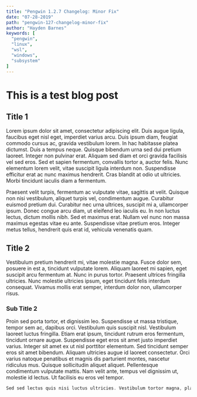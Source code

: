```yaml
---
title: "Pengwin 1.2.7 Changelog: Minor Fix"
date: "07-28-2019"
path: "pengwin-127-changelog-minor-fix"
author: "Hayden Barnes"
keywords: [
  "pengwin",
  "linux",
  "wsl",
  "windows",
  "subsystem"
]
---
```


# This is a test blog post

## Title 1

Lorem ipsum dolor sit amet, consectetur adipiscing elit. Duis augue ligula, faucibus eget nisl eget, imperdiet varius arcu. Duis ipsum diam, feugiat commodo cursus ac, gravida vestibulum lorem. In hac habitasse platea dictumst. Duis a tempus neque. Quisque bibendum urna sed dui pretium laoreet. Integer non pulvinar erat. Aliquam sed diam et orci gravida facilisis vel sed eros. Sed et sapien fermentum, convallis tortor a, auctor felis. Nunc elementum lorem velit, vitae suscipit ligula interdum non. Suspendisse efficitur erat ac nunc maximus hendrerit. Cras blandit at odio ut ultricies. Morbi tincidunt iaculis diam a fermentum.

Praesent velit turpis, fermentum ac vulputate vitae, sagittis at velit. Quisque non nisi vestibulum, aliquet turpis vel, condimentum augue. Curabitur euismod pretium dui. Curabitur nec urna ultrices, suscipit mi a, ullamcorper ipsum. Donec congue arcu diam, ut eleifend leo iaculis eu. In non luctus lectus, dictum mollis nibh. Sed et maximus erat. Nullam vel nunc non massa maximus egestas vitae eu ante. Suspendisse vitae pretium eros. Integer metus tellus, hendrerit quis erat id, vehicula venenatis quam.

## Title 2

Vestibulum pretium hendrerit mi, vitae molestie magna. Fusce dolor sem, posuere in est a, tincidunt vulputate lorem. Aliquam laoreet mi sapien, eget suscipit arcu fermentum at. Nunc in purus tortor. Praesent ultrices fringilla ultricies. Nunc molestie ultricies ipsum, eget tincidunt felis interdum consequat. Vivamus mollis erat semper, interdum dolor non, ullamcorper risus.

### Sub Title 2

Proin sed porta tortor, et dignissim leo. Suspendisse ut massa tristique, tempor sem ac, dapibus orci. Vestibulum quis suscipit nisl. Vestibulum laoreet luctus fringilla. Etiam erat ipsum, tincidunt rutrum eros fermentum, tincidunt ornare augue. Suspendisse eget eros sit amet justo imperdiet varius. Integer sit amet ex ut nisl porttitor elementum. Sed tincidunt semper eros sit amet bibendum. Aliquam ultricies augue id laoreet consectetur. Orci varius natoque penatibus et magnis dis parturient montes, nascetur ridiculus mus. Quisque sollicitudin aliquet aliquet. Pellentesque condimentum vulputate mattis. Nam velit ante, tempus vel dignissim ut, molestie id lectus. Ut facilisis eu eros vel tempor.

```powershell
Sed sed lectus quis nisi luctus ultricies. Vestibulum tortor magna, placerat quis fermentum quis, viverra id massa. Curabitur aliquet eu justo eu volutpat. Vivamus placerat et nibh at fermentum. Suspendisse non dolor tristique, efficitur dolor sit amet, blandit tortor. Sed nibh diam, fringilla eu nulla nec, iaculis iaculis augue. Pellentesque euismod massa id purus facilisis bibendum vitae et elit. Nullam consequat nisi at sapien interdum, et faucibus libero lobortis. Cras dapibus facilisis eros, non porta sem ultricies sit amet. Sed elementum nisi vel porta faucibus. Phasellus est nibh, vestibulum non ultrices et, laoreet egestas arcu. Aliquam tristique enim ut nulla luctus, id semper ipsum posuere. Pellentesque fermentum et nunc a blandit.
```
